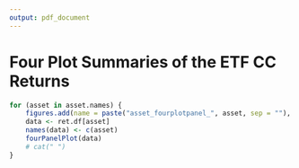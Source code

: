 ```yaml
---
output: pdf_document
---
```


\appendix

# Four Plot Summaries of the ETF CC Returns

```r
for (asset in asset.names) {
	figures.add(name = paste("asset_fourplotpanel_", asset, sep = ""), caption = paste("Four Plot Summary Chart Plot for", asset, "CC Returns"))
	data <- ret.df[asset]
	names(data) <- c(asset)
	fourPanelPlot(data)
	# cat(" ")
}
```

